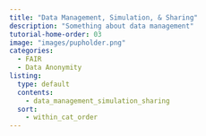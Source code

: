 ```yaml
---
title: "Data Management, Simulation, & Sharing"
description: "Something about data management"
tutorial-home-order: 03
image: "images/pupholder.png"
categories:
  - FAIR
  - Data Anonymity
listing:
  type: default
  contents:
    - data_management_simulation_sharing
  sort:
    - within_cat_order
---
```



